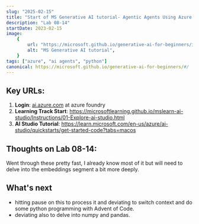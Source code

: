 ```yaml
---
slug: "2025-02-15"
title: "Start of MS Generative AI tutorial- Agentic Agents Using Azure, Lab 08-14"
description: "Lab 08-14"
startDate: 2023-02-15
image:
    {
        url: "https://microsoft.github.io/generative-ai-for-beginners/images/repo-thumbnailv4-fixed.png?WT.mc_id=academic-105485-koreyst",
        alt: "MS Generative AI tutorial",
    }
tags: ["azure", "ai agents", "python"]
canonical: https://microsoft.github.io/generative-ai-for-beginners/#/
---
```


## Key URLs:
1. **Login**: [ai.azure.com](http://ai.azure.com) at azure foundry
2. **Learning Track Start**: https://microsoftlearning.github.io/mslearn-ai-studio/Instructions/01-Explore-ai-studio.html
3. **AI Studio Tutorial**: https://learn.microsoft.com/en-us/azure/ai-studio/quickstarts/get-started-code?tabs=macos

## Thoughts on Lab 08-14:
Went through these pretty fast, I already know most of it but will need to delve into the embeddings segment a bit more deeply.


## What's next
- hitting pause on this to process it and deviating to switch context and do some python programming with Advent of Code.  
- deviating also to delve into numpy and pandas.

